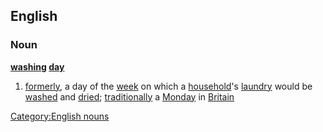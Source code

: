 ==English==
===Noun===
'''[[washing]] [[day]]'''
#[[formerly]], a day of the [[week]] on which a [[household]]'s [[laundry]] would be [[washed]] and [[dried]]; [[traditionally]] a [[Monday]] in [[Britain]]
[[Category:English nouns]]